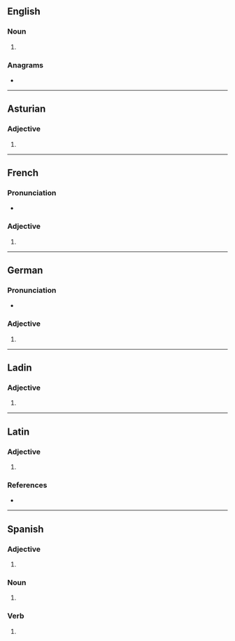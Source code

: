 ==English==

===Noun===
{{head|en|noun form}}

# {{plural of|en|normale}}

===Anagrams===
* {{anagrams|en|a=aelmnors|Monreals|Salmeron|almoners|loresman|salmoner}}

----

==Asturian==

===Adjective===
{{head|ast|adjective form}}

# {{plural of|ast|normal}}

----

==French==

===Pronunciation===
* {{audio|fr|LL-Q150 (fra)-Lepticed7-normales.wav|Audio}}

===Adjective===
{{head|fr|adjective form}}

# {{feminine plural of|fr|normal}}

----

==German==

===Pronunciation===
* {{audio|de|De-normales.ogg|Audio}}

===Adjective===
{{head|de|adjective form}}

# {{de-adj form of|normal}}

----

==Ladin==

===Adjective===
{{head|lld|adjective form|g=f-p}}

# {{feminine plural of|lld|normal}}

----

==Latin==

===Adjective===
{{la-adj-form|nōrmālēs}}

# {{inflection of|la|nōrmālis||nom//acc//voc|m//f|p}}

===References===
* {{R:du Cange}}

----

==Spanish==

===Adjective===
{{head|es|adjective form}}

# {{inflection of|es|normal||p}}

===Noun===
{{head|es|noun form|g=f-p}}

# {{noun form of|es|normal||p}}

===Verb===
{{head|es|verb form}}

# {{es-verb form of|normar}}